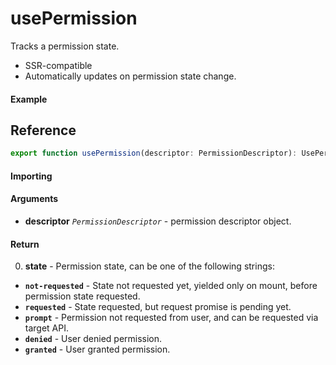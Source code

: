 # usePermission

Tracks a permission state.

- SSR-compatible
- Automatically updates on permission state change.

#### Example

## Reference

```ts
export function usePermission(descriptor: PermissionDescriptor): UsePermissionState;
```

#### Importing

#### Arguments

- **descriptor** _`PermissionDescriptor`_ - permission descriptor object.

#### Return

0. **state** - Permission state, can be one of the following strings:

- **`not-requested`** - State not requested yet, yielded only on mount, before permission state
  requested.
- **`requested`** - State requested, but request promise is pending yet.
- **`prompt`** - Permission not requested from user, and can be requested via target API.
- **`denied`** - User denied permission.
- **`granted`** - User granted permission.
